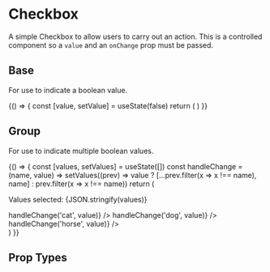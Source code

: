 
<Meta title='Components|Checkbox' component={Checkbox} />

# Checkbox
A simple Checkbox to allow users to carry out an action. This is a controlled component so a `value` and an `onChange` prop must be passed.

## Base
For use to indicate a boolean value.

<Preview>
  <Story name='Primary'>
    {() => {
      const [value, setValue] = useState(false)
      return (
        <Checkbox name={'name'} value={value} onChange={setValue} />
      )
    }}
  </Story>
</Preview>

## Group
For use to indicate multiple boolean values.

<Preview>
  <Story name='Group'>
    {() => {
      const [values, setValues] = useState([])
      const handleChange = (name, value) => setValues((prev) => value 
        ? [...prev.filter(x => x !== name), name] 
        : prev.filter(x => x !== name))
      return (
        <div>
          <p className='p'>Values selected: {JSON.stringify(values)}</p>
          <Checkbox name={'favourite-animal'} value={values.includes('cat')} onChange={(value) => handleChange('cat', value)} />
          <Checkbox name={'favourite-animal'} value={values.includes('dog')} onChange={(value) => handleChange('dog', value)} />
          <Checkbox name={'favourite-animal'} value={values.includes('horse')} onChange={(value) => handleChange('horse', value)} />
        </div>
      )
    }}
  </Story>
</Preview>

## Prop Types

<Props of={Checkbox} />